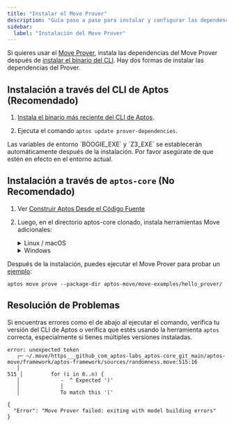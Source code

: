 ```yaml
---
title: "Instalar el Move Prover"
description: "Guía paso a paso para instalar y configurar las dependencias del Move Prover para verificación formal de contratos inteligentes Move usando el CLI de Aptos."
sidebar:
  label: "Instalación del Move Prover"
---
```



Si quieres usar el [Move Prover](/es/build/smart-contracts/prover), instala las dependencias del Move Prover después de [instalar el binario del CLI](/es/build/cli/setup-cli).
Hay dos formas de instalar las dependencias del Prover.

## Instalación a través del CLI de Aptos (Recomendado)

1. [Instala el binario más reciente del CLI de Aptos](/es/build/cli/install-cli/install-cli-mac).

2. Ejecuta el comando `aptos update prover-dependencies`.

<Aside type="note">
  Las variables de entorno `BOOGIE_EXE` y `Z3_EXE` se establecerán automáticamente después de la instalación. Por favor asegúrate
  de que estén en efecto en el entorno actual.
</Aside>

## Instalación a través de `aptos-core` (No Recomendado)

1. Ver [Construir Aptos Desde el Código Fuente](/es/network/nodes/building-from-source)

2. Luego, en el directorio aptos-core clonado, instala herramientas Move adicionales:

   <details>
     <summary>Linux / macOS</summary>

     1. Abre una sesión de Terminal.
     2. Ejecuta el script de configuración de desarrollo para preparar tu entorno: `./scripts/dev_setup.sh -yp`
     3. Actualiza tu entorno de shell actual: `source ~/.profile`

     <Aside type="note" emoji="ℹ️">
       `dev_setup.sh -p` actualiza tu `~./profile` con variables de entorno para soportar las herramientas del Move Prover instaladas. Es posible que necesites establecer `.bash_profile` o `.zprofile` u otros archivos de configuración para tu shell.
     </Aside>
   </details>

   <details>
     <summary>Windows</summary>

     1. Abre una terminal de PowerShell como administrador.
     2. Ejecuta el script de configuración de desarrollo para preparar tu entorno: `PowerShell -ExecutionPolicy Bypass -File ./scripts/windows_dev_setup.ps1 -y`
   </details>

Después de la instalación, puedes ejecutar el Move Prover para probar un [ejemplo](https://github.com/aptos-labs/aptos-core/tree/main/aptos-move/move-examples/hello_prover):

```shellscript filename="Terminal"
aptos move prove --package-dir aptos-move/move-examples/hello_prover/
```

## Resolución de Problemas

Si encuentras errores como el de abajo al ejecutar el comando, verifica tu versión del CLI de Aptos o verifica que estés usando la herramienta `aptos` correcta, especialmente si tienes múltiples versiones instaladas.

```shellscript filename="Terminal
error: unexpected token
   ┌─ ~/.move/https___github_com_aptos-labs_aptos-core_git_main/aptos-move/framework/aptos-framework/sources/randomness.move:515:16
   │
515 │         for (i in 0..n) {
   │             -  ^ Expected ')'
   │             │
   │             To match this '('

{
  "Error": "Move Prover failed: exiting with model building errors"
}
```
